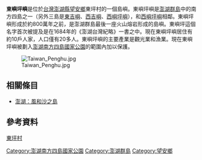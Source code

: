 {{Infobox islands
| name             = 東嶼坪嶼
| native name      = 
| native name link = 
| etymology        = 
| image name       = 
| image size       = 
| image caption    = 
| image alt        = 
| locator map      = {{澎湖群島主要島嶼位置圖}}
| map              = Taiwan
| map_alt          = 
| map_width        = 
| map_caption      = 東嶼坪嶼在[[台灣|台灣]]的位置
| map_relief       = 
| label            = 
| label_position   = 
| coordinates      = {{coord|23|15|36.67|N|119|30|59.41|E|display=inline,title|type:isle}}
| location         = [[東亞|東亞]]
| archipelago      = [[東亞島弧|東亞島弧]][[澎湖群島|澎湖群島]]
| waterbody        = [[太平洋|太平洋]][[台灣海峽|台灣海峽]]
| total islands    = 
| major islands    =
| area km2         = 0.4792<ref>[https://www.penghu-nsa.gov.tw/AboutUs/A04.htm 澎湖國家風景區管理處 島嶼簡述]</ref>
| area ha          = 
| length km        = 
| width km         = 
| coastline km     = 
| elevation m      = 
| highest mount    = 
| country          = {{ROC}}
| country admin divisions title 1    = [[縣_(中華民國)|縣]]
| country admin divisions 1          = [[澎湖縣|澎湖縣]]
| country admin divisions title 2    = [[鄉_(中華民國)|鄉]]
| country admin divisions 2          = [[望安鄉|望安鄉]]
| country admin divisions title 3    = [[村里|村]]
| country admin divisions 3          = 東坪村
| country capital type               = 
| country capital                    = 
| country largest city type          = 
| country largest city               = 
| country capital and largest city   = 
| country largest city population    = 
| country leader title               = 
| country leader name                = 
| demonym          = 
| population       = 
| population as of = 
| population footnotes = 
| density km2      = 
| ethnic groups    = 
}}
'''東嶼坪嶼'''是位於[[台灣|台灣]][[澎湖縣|澎湖縣]][[望安鄉|望安鄉]]東坪村的一個島嶼。東嶼坪嶼是[[澎湖群島|澎湖群島]]中的南方四島之一（另外三島是[[東吉嶼|東吉嶼]]、[[西吉嶼|西吉嶼]]、[[西嶼坪嶼|西嶼坪嶼]]），和[[西嶼坪嶼|西嶼坪嶼]]相鄰。東嶼坪嶼形成於約800萬年之前，是澎湖群島最後一座火山熔岩形成的島嶼。東嶼坪這個名字首次被提及是在1684年的《澎湖台灣紀略》一書之中。現在東嶼坪嶼居住有約10戶人家，人口僅有20多人。東嶼坪嶼的主要產業是觀光業和漁業。現在東嶼坪嶼被劃入[[澎湖南方四島國家公園|澎湖南方四島國家公園]]的範圍內加以保護。

[[File:Taiwan_Penghu.jpg|thumb]]

== 相關條目 ==
* [[澎湖：風和沙之島|澎湖：風和沙之島]]

==參考資料==
[https://web.archive.org/web/20160214104205/http://www.wangan.gov.tw/tw/CP.aspx?s=58&n=10049  東坪村]
{{中華民國島嶼}}
[[Category:澎湖南方四島國家公園|Category:澎湖南方四島國家公園]]
[[Category:澎湖群島|Category:澎湖群島]]
[[Category:望安鄉|Category:望安鄉]]